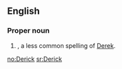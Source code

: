 ==English==

===Proper noun===
{{en-proper noun}}

# {{given name|male}}, a less common spelling of [[Derek]].

[[no:Derick]]
[[sr:Derick]]